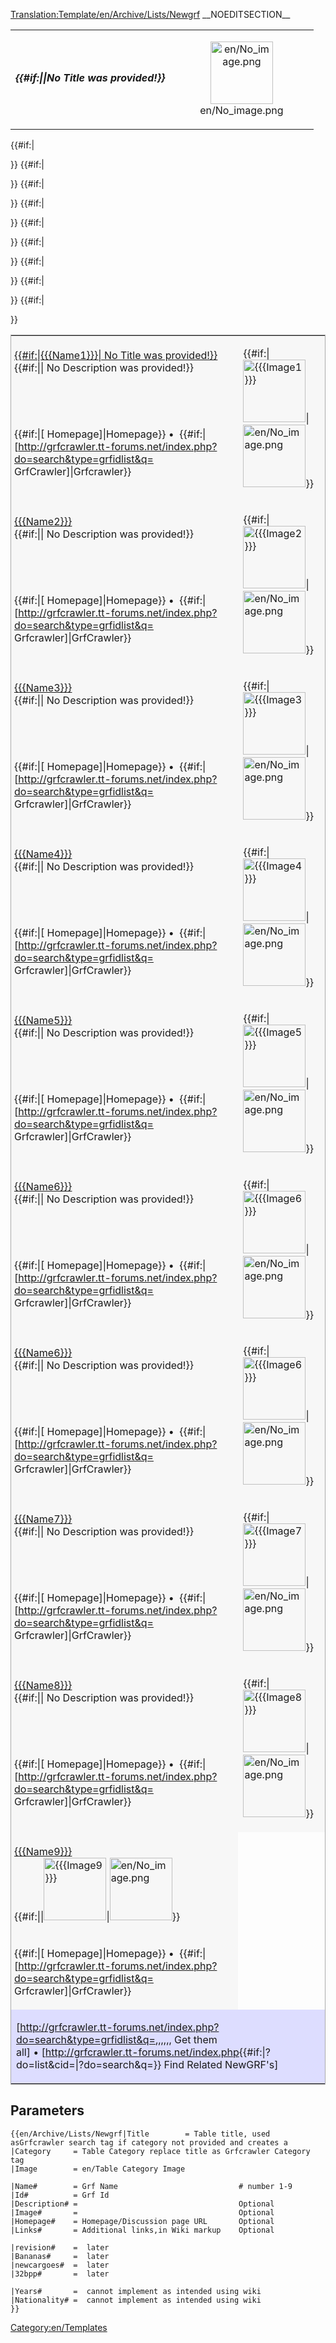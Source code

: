 <noinclude>[[Translation:Template/en/Archive/Lists/Newgrf]]</noinclude><!-- Newgrf Template test.

---Caption---
--> __NOEDITSECTION__ <table style="width:500px; text-align:center;valign:middle"><tr><td>
====={{#if:{{{Title|}}}|{{{Title}}}|No Title was provided!}}===== 
</td><td>[[File:en/No image.png|right|100px]]</td></tr></table><!--

---Body---
--><table style="border: 1px solid #aaa;"><!--


---NewGrf1---
--><tr style="background: #F7F7F7;"><td colspan="2" style="vertical-align: top; width:600px; padding: 5px;"><!--
  --><u> {{#if:{{{Name1|}}}|[[{{{Name1}}}]]| No Title was provided!}}</u><br><!--
  --> {{#if:{{{Description1|}}}|{{{Description1}}}| No Description was provided!}}</td><!--
  --><td rowspan="2">{{#if:{{{Image1|}}}|[[File:{{{Image1}}}|100px]]|[[File:en/No image.png|100px]]}}</td></tr><!--
 --><tr><td style="background: #F7F7F7; height: 100%; padding-left: 5px;"><!--
  -->{{#if:{{{Homepage1|}}}|[{{{Homepage1}}} Homepage]|Homepage}}&nbsp;•&nbsp;<!--
  -->{{#if:{{{Id1|}}}|[http://grfcrawler.tt-forums.net/index.php?do=search&type=grfidlist&q={{{Id1}}} GrfCrawler]|Grfcrawler}}</td><!--
  --><td style="background: #F7F7F7"><!-- reserved for supported --></td></tr><tr></tr><!--


---NewGRF 2---
-->{{#if:{{{Name2|}}}|<tr style="background: #F7F7F7;"><td colspan="2" style="vertical-align: top; width:600px; padding: 5px;"><!--
  --><u> [[{{{Name2}}}]]</u><br><!--
  --> {{#if:{{{Description2|}}}|{{{Description2}}}| No Description was provided!}}</td><!--
  --><td rowspan="2">{{#if:{{{Image2|}}}|[[File:{{{Image2}}}|100px]]|[[File:en/No image.png|100px]]}}</td></tr><!--
 --><tr><td style="background: #F7F7F7; height: 100%; padding-left: 5px;"><!--
  -->{{#if:{{{Homepage2|}}}|[{{{Homepage2}}} Homepage]|Homepage}}&nbsp;•&nbsp;<!--
  -->{{#if:{{{Id2|}}}|[http://grfcrawler.tt-forums.net/index.php?do=search&type=grfidlist&q={{{Id2}}} Grfcrawler]|GrfCrawler}}</td><!--
  --><td style="background: #F7F7F7"><!-- reserved for supported --></td></tr><tr></tr>}}<!--


---NewGRF 3---
-->{{#if:{{{Name3|}}}|<tr style="background: #F7F7F7;"><td colspan="2" style="vertical-align: top; width:600px; padding: 5px;"><!--
  --><u> [[{{{Name3}}}]]</u><br><!--
  --> {{#if:{{{Description3|}}}|{{{Description3}}}| No Description was provided!}}</td><!--
  --><td rowspan="2">{{#if:{{{Image3|}}}|[[File:{{{Image3}}}|100px]]|[[File:en/No image.png|100px]]}}</td></tr><!--
 --><tr><td style="background: #F7F7F7; height: 100%; padding-left: 5px;"><!--
  -->{{#if:{{{Homepage3|}}}|[{{{Homepage3}}} Homepage]|Homepage}}&nbsp;•&nbsp;<!--
  -->{{#if:{{{Id3|}}}|[http://grfcrawler.tt-forums.net/index.php?do=search&type=grfidlist&q={{{Id3}}} Grfcrawler]|GrfCrawler}}</td><!--
  --><td style="background: #F7F7F7"><!-- reserved for supported --></td></tr><tr></tr>}}<!--


---NewGRF 4---
-->{{#if:{{{Name4|}}}|<tr style="background: #F7F7F7;"><td colspan="2" style="vertical-align: top; width:600px; padding: 5px;"><!--
  --><u> [[{{{Name4}}}]]</u><br><!--
  --> {{#if:{{{Description4|}}}|{{{Description4}}}| No Description was provided!}}</td><!--
  --><td rowspan="2">{{#if:{{{Image4|}}}|[[File:{{{Image4}}}|100px]]|[[File:en/No image.png|100px]]}}</td></tr><!--
 --><tr><td style="background: #F7F7F7; height: 100%; padding-left: 5px;"><!--
  -->{{#if:{{{Homepage4|}}}|[{{{Homepage4}}} Homepage]|Homepage}}&nbsp;•&nbsp;<!--
  -->{{#if:{{{Id4|}}}|[http://grfcrawler.tt-forums.net/index.php?do=search&type=grfidlist&q={{{Id4}}} Grfcrawler]|GrfCrawler}}</td><!--
  --><td style="background: #F7F7F7"><!-- reserved for supported --></td></tr><tr></tr>}}<!--


---NewGRF 5---
-->{{#if:{{{Name5|}}}|<tr style="background: #F7F7F7;"><td colspan="2" style="vertical-align: top; width:600px; padding: 5px;"><!--
  --><u> [[{{{Name5}}}]]</u><br><!--
  --> {{#if:{{{Description5|}}}|{{{Description5}}}| No Description was provided!}}</td><!--
  --><td rowspan="2">{{#if:{{{Image5|}}}|[[File:{{{Image5}}}|100px]]|[[File:en/No image.png|100px]]}}</td></tr><!--
 --><tr><td style="background: #F7F7F7; height: 100%; padding-left: 5px;"><!--
  -->{{#if:{{{Homepage5|}}}|[{{{Homepage5}}} Homepage]|Homepage}}&nbsp;•&nbsp;<!--
  -->{{#if:{{{Id5|}}}|[http://grfcrawler.tt-forums.net/index.php?do=search&type=grfidlist&q={{{Id5}}} Grfcrawler]|GrfCrawler}}</td><!--
  --><td style="background: #F7F7F7"><!-- reserved for supported --></td></tr><tr></tr>}}<!--

---NewGRF 6---
-->{{#if:{{{Name6|}}}|<tr style="background: #F7F7F7;"><td colspan="2" style="vertical-align: top; width:600px; padding: 5px;"><!--
  --><u> [[{{{Name6}}}]]</u><br><!--
  --> {{#if:{{{Description6|}}}|{{{Description6}}}| No Description was provided!}}</td><!--
  --><td rowspan="2">{{#if:{{{Image6|}}}|[[File:{{{Image6}}}|100px]]|[[File:en/No image.png|100px]]}}</td></tr><!--
 --><tr><td style="background: #F7F7F7; height: 100%; padding-left: 5px;"><!--
  -->{{#if:{{{Homepage6|}}}|[{{{Homepage6}}} Homepage]|Homepage}}&nbsp;•&nbsp;<!--
  -->{{#if:{{{Id6|}}}|[http://grfcrawler.tt-forums.net/index.php?do=search&type=grfidlist&q={{{Id6}}} Grfcrawler]|GrfCrawler}}</td><!--
  --><td style="background: #F7F7F7"><!-- reserved for supported --></td></tr><tr></tr>}}<!--

---NewGRF 6---
-->{{#if:{{{Name6|}}}|<tr style="background: #F7F7F7;"><td colspan="2" style="vertical-align: top; width:600px; padding: 5px;"><!--
  --><u> [[{{{Name6}}}]]</u><br><!--
  --> {{#if:{{{Description4|}}}|{{{Description4}}}| No Description was provided!}}</td><!--
  --><td rowspan="2">{{#if:{{{Image6|}}}|[[File:{{{Image6}}}|100px]]|[[File:en/No image.png|100px]]}}</td></tr><!--
 --><tr><td style="background: #F7F7F7; height: 100%; padding-left: 5px;"><!--
  -->{{#if:{{{Homepage6|}}}|[{{{Homepage6}}} Homepage]|Homepage}}&nbsp;•&nbsp;<!--
  -->{{#if:{{{Id6|}}}|[http://grfcrawler.tt-forums.net/index.php?do=search&type=grfidlist&q={{{Id6}}} Grfcrawler]|GrfCrawler}}</td><!--
  --><td style="background: #F7F7F7"><!-- reserved for supported --></td></tr><tr></tr>}}<!--


---NewGRF 7---
-->{{#if:{{{Name7|}}}|<tr style="background: #F7F7F7;"><td colspan="2" style="vertical-align: top; width:600px; padding: 5px;"><!--
  --><u> [[{{{Name7}}}]]</u><br><!--
  --> {{#if:{{{Description7|}}}|{{{Description7}}}| No Description was provided!}}</td><!--
  --><td rowspan="2">{{#if:{{{Image7|}}}|[[File:{{{Image7}}}|100px]]|[[File:en/No image.png|100px]]}}</td></tr><!--
 --><tr><td style="background: #F7F7F7; height: 100%; padding-left: 5px;"><!--
  -->{{#if:{{{Homepage7|}}}|[{{{Homepage7}}} Homepage]|Homepage}}&nbsp;•&nbsp;<!--
  -->{{#if:{{{Id7|}}}|[http://grfcrawler.tt-forums.net/index.php?do=search&type=grfidlist&q={{{Id7}}} Grfcrawler]|GrfCrawler}}</td><!--
  --><td style="background: #F7F7F7"><!-- reserved for supported --></td></tr><tr></tr>}}<!--


---NewGRF 8---
-->{{#if:{{{Name8|}}}|<tr style="background: #F7F7F7;"><td colspan="2" style="vertical-align: top; width:600px; padding: 5px;"><!--
  --><u> [[{{{Name8}}}]]</u><br><!--
  --> {{#if:{{{Description8|}}}|{{{Description8}}}| No Description was provided!}}</td><!--
  --><td rowspan="2">{{#if:{{{Image8|}}}|[[File:{{{Image8}}}|100px]]|[[File:en/No image.png|100px]]}}</td></tr><!--
 --><tr><td style="background: #F7F7F7; height: 100%; padding-left: 5px;"><!--
  -->{{#if:{{{Homepage8|}}}|[{{{Homepage8}}} Homepage]|Homepage}}&nbsp;•&nbsp;<!--
  -->{{#if:{{{Id8|}}}|[http://grfcrawler.tt-forums.net/index.php?do=search&type=grfidlist&q={{{Id8}}} Grfcrawler]|GrfCrawler}}</td><!--
  --><td style="background: #F7F7F7"><!-- reserved for supported --></td></tr><tr></tr>}}<!--


---NewGRF 9---
-->{{#if:{{{Name9|}}}|<tr style="background: #F7F7F7;"><td colspan="2" style="vertical-align: top; width:600px; padding: 5px;"><!--
  --><u> [[{{{Name9}}}]]</u><br><!--
  --> {{#if:{{{Description9|}}}|{{{en/Description9}}| No Description was provided!}}</td><!--
  --><td rowspan="2">{{#if:{{{Image9|}}}|[[File:{{{Image9}}}|100px]]|[[File:en/No image.png|100px]]}}</td></tr><!--
 --><tr><td style="background: #F7F7F7; height: 100%; padding-left: 5px;"><!--
  -->{{#if:{{{Homepage9|}}}|[{{{Homepage9}}} Homepage]|Homepage}}&nbsp;•&nbsp;<!--
  -->{{#if:{{{Id9|}}}|[http://grfcrawler.tt-forums.net/index.php?do=search&type=grfidlist&q={{{Id9}}} Grfcrawler]|GrfCrawler}}</td><!--
  --><td style="background: #F7F7F7"><!-- reserved for supported --></td></tr><tr></tr>}}<!--


---Footer---
--><tr><td colspan="3" style="background: #DDDDFF;">[http://grfcrawler.tt-forums.net/index.php?do=search&type=grfidlist&q={{{Id1|}}},{{{Id2|}}},{{{Id3|}}},{{{Id4|}}},{{{Id5|}}},{{{Id6|}}},{{{Id7|}}} Get them all]&nbsp;•&nbsp;[http://grfcrawler.tt-forums.net/index.php{{#if:{{{Category|}}}|?do=list&cid={{{Category}}}|?do=search&q={{{Title}}}}} Find Related NewGRF's]</td></tr>
</table><noinclude>

<!-- additional crap not yet in

{{#if:{{{32bpp|}}}|[[File:New cargoes.png|alt=New cargoes Support]]}}&nbsp;•&nbsp;{{#if:{{{newcargoes|}}}|[[File:32bpp.png|32bpp Support]]}}

-->

== Parameters ==

<pre>
{{en/Archive/Lists/Newgrf|Title        = Table title, used asGrfcrawler search tag if category not provided and creates a 
|Category     = Table Category replace title as Grfcrawler Category tag
|Image        = en/Table Category Image

|Name#        = Grf Name                           # number 1-9
|Id#          = Grf Id
|Description# =                                    Optional 
|Image#       =                                    Optional 
|Homepage#    = Homepage/Discussion page URL       Optional 
|Links#       = Additional links,in Wiki markup    Optional

|revision#    =  later
|Bananas#     =  later
|newcargoes#  =  later
|32bpp#       =  later

|Years#       =  cannot implement as intended using wiki
|Nationality# =  cannot implement as intended using wiki
}}
</pre>

[[Category:en/Templates]]
</noinclude>